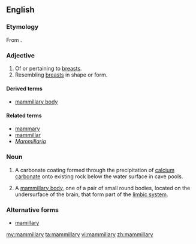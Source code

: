 ==English==

===Etymology===

From {{etyl|la}} {{term|lang=la|mamillaris}}.

===Adjective===
{{en-adj}}

# Of or pertaining to [[breasts]].
# Resembling [[breast]]s in shape or form.

====Derived terms====
* [[mammillary body]]

====Related terms====
* [[mammary]]
* [[mammillar]]
* ''[[Mammillaria]]''

===Noun===
{{en-noun|mammillaries}}

# {{geology|speleology}} A carbonate coating formed through the precipitation of [[calcium]] [[carbonate]] onto existing rock below the water surface in cave pools.
# {{anatomy}} A [[mammillary body]], one of a pair of small round bodies, located on the undersurface of the brain, that form part of the [[limbic system]].

===Alternative forms===
* [[mamillary]]

[[my:mammillary]]
[[ta:mammillary]]
[[vi:mammillary]]
[[zh:mammillary]]